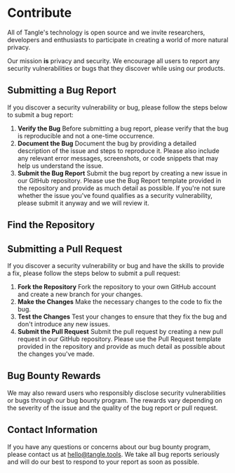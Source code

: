 
# Contribute

All of Tangle's technology is open source and we invite researchers, developers and enthusiasts to participate in creating a world of more natural privacy.

Our mission **is** privacy and security. We encourage all users to report any security vulnerabilities or bugs that they discover while using our products.

## Submitting a Bug Report

If you discover a security vulnerability or bug, please follow the steps below to submit a bug report:

1. **Verify the Bug**
   Before submitting a bug report, please verify that the bug is reproducible and not a one-time occurrence.
2. **Document the Bug**
   Document the bug by providing a detailed description of the issue and steps to reproduce it. Please also include any relevant error messages, screenshots, or code snippets that may help us understand the issue.
3. **Submit the Bug Report**
   Submit the bug report by creating a new issue in our GitHub repository. Please use the Bug Report template provided in the repository and provide as much detail as possible. If you're not sure whether the issue you've found qualifies as a security vulnerability, please submit it anyway and we will review it.

## Find the Repository

<RepoArea />

## Submitting a Pull Request

If you discover a security vulnerability or bug and have the skills to provide a fix, please follow the steps below to submit a pull request:

1. **Fork the Repository**
   Fork the repository to your own GitHub account and create a new branch for your changes.
2. **Make the Changes**
   Make the necessary changes to the code to fix the bug.
3. **Test the Changes**
   Test your changes to ensure that they fix the bug and don't introduce any new issues.
4. **Submit the Pull Request**
   Submit the pull request by creating a new pull request in our GitHub repository. Please use the Pull Request template provided in the repository and provide as much detail as possible about the changes you've made.

## Bug Bounty Rewards

We may also reward users who responsibly disclose security vulnerabilities or bugs through our bug bounty program. The rewards vary depending on the severity of the issue and the quality of the bug report or pull request.

## Contact Information

If you have any questions or concerns about our bug bounty program, please contact us at hello@tangle.tools. We take all bug reports seriously and will do our best to respond to your report as soon as possible.
